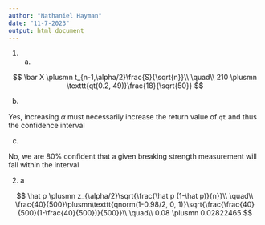 ```yaml
---
author: "Nathaniel Hayman"
date: "11-7-2023"
output: html_document
---
```


1. a)

$$
\bar X \plusmn t_{n-1,\alpha/2}\frac{S}{\sqrt{n}}\\
\quad\\
210 \plusmn \texttt{qt(0.2, 49)}\frac{18}{\sqrt{50}}
$$

b)

Yes, increasing $\alpha$ must necessarily increase the return value of $\texttt{qt}$ and thus the confidence interval

c)

No, we are 80% confident that a given breaking strength measurement will fall within the interval

2. a

$$
\hat p \plusmn z_{\alpha/2}\sqrt{\frac{\hat p (1-\hat p)}{n}}\\
\quad\\
\frac{40}{500}\plusmn\texttt{qnorm(1-0.98/2, 0, 1)}\sqrt{\frac{\frac{40}{500}(1-\frac{40}{500})}{500}}\\
\quad\\
0.08 \plusmn 0.02822465
$$
